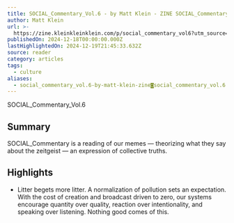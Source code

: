 ```yaml
---
title: SOCIAL_Commentary_Vol.6 - by Matt Klein - ZINE SOCIAL_Commentary_Vol.6
author: Matt Klein
url: >-
  https://zine.kleinkleinklein.com/p/social_commentary_vol6?utm_source=post-email-title&publication_id=260920&post_id=145169539&utm_campaign=email-post-title&isFreemail=false&r=og9hp&triedRedirect=true&utm_medium=email
publishedOn: 2024-12-18T00:00:00.000Z
lastHighlightedOn: 2024-12-19T21:45:33.632Z
source: reader
category: articles
tags:
  - culture
aliases:
  - social_commentary_vol.6-by-matt-klein-zine◙social_commentary_vol.6
---
```

SOCIAL_Commentary_Vol.6

## Summary

SOCIAL_Commentary is a reading of our memes — theorizing what they say about the zeitgeist — an expression of collective truths.

## Highlights
- Litter begets more litter. A normalization of pollution sets an expectation. With the cost of creation and broadcast driven to zero, our systems encourage quantity over quality, reaction over intentionality, and speaking over listening. Nothing good comes of this.
